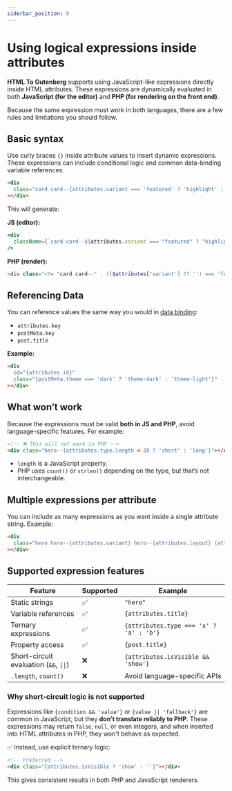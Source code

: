 ```yaml
---
siderbar_position: 9
---
```


# Using logical expressions inside attributes

**HTML To Gutenberg** supports using JavaScript-like expressions directly inside HTML attributes. These expressions are dynamically evaluated in both **JavaScript (for the editor)** and **PHP (for rendering on the front end)**.

Because the same expression must work in both languages, there are a few rules and limitations you should follow.

## Basic syntax

Use curly braces `{}` inside attribute values to insert dynamic expressions. These expressions can include conditional logic and common data-binding variable references.

```html
<div
  class="card card--{attributes.variant === 'featured' ? 'highlight' : 'normal'}"
></div>
```

This will generate:

**JS (editor):**

```jsx
<div
  className={`card card--${attributes.variant === "featured" ? "highlight" : "normal"}`}
/>
```

**PHP (render):**

```php
<div class="<?= "card card--" . (($attributes['variant'] ?? '') === 'featured' ? 'highlight' : 'normal'); ?>"></div>
```

## Referencing Data

You can reference values the same way you would in [data binding](data-binding.mdx):

- `attributes.key`
- `postMeta.key`
- `post.title`

**Example:**

```html
<div
  id="{attributes.id}"
  class="{postMeta.theme === 'dark' ? 'theme-dark' : 'theme-light'}"
></div>
```

## What won’t work

Because the expressions must be valid **both in JS and PHP**, avoid language-specific features. For example:

```html
<!-- ❌ This will not work in PHP -->
<div class="hero--{attributes.type.length < 20 ? 'short' : 'long'}"></div>
```

- `length` is a JavaScript property.
- PHP uses `count()` or `strlen()` depending on the type, but that’s not interchangeable.

## Multiple expressions per attribute

You can include as many expressions as you want inside a single attribute string. Example:

```html
<div
  class="hero hero--{attributes.variant} hero--{attributes.layout} {attributes.active ? 'is-active' : ''}"
></div>
```

## Supported expression features

| Feature                                 | Supported | Example                                 |
| --------------------------------------- | --------- | --------------------------------------- |
| Static strings                          | ✅        | `"hero"`                                |
| Variable references                     | ✅        | `{attributes.title}`                    |
| Ternary expressions                     | ✅        | `{attributes.type === 'x' ? 'a' : 'b'}` |
| Property access                         | ✅        | `{post.title}`                          |
| Short-circuit evaluation (`&&`, `\|\|`) | ❌        | `{attributes.isVisible && 'show'}`      |
| `.length`, `count()`                    | ❌        | Avoid language-specific APIs            |

### Why short-circuit logic is not supported

Expressions like `{condition && 'value'}` or `{value || 'fallback'}` are common in JavaScript, but they **don’t translate reliably to PHP**. These expressions may return `false`, `null`, or even integers, and when inserted into HTML attributes in PHP, they won't behave as expected.

✅ Instead, use explicit ternary logic:

```html
<!-- Preferred -->
<div class="{attributes.isVisible ? 'show' : ''}"></div>
```

This gives consistent results in both PHP and JavaScript renderers.
